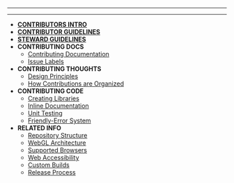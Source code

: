 
  ---
  
  ---
  <!-- docs/_sidebar.md -->

- [__CONTRIBUTORS INTRO__](README/)
- [__CONTRIBUTOR GUIDELINES__](contributor_guidelines/)
- [__STEWARD GUIDELINES__](steward_guidelines/)
- __CONTRIBUTING DOCS__
  - [Contributing Documentation](contributing_documentation/)
  - [Issue Labels](issue_labels/)
- __CONTRIBUTING THOUGHTS__
  - [Design Principles](design_principles/)
  - [How Contributions are Organized](organization/)
- __CONTRIBUTING CODE__
  - [Creating Libraries](creating_libraries/)
  - [Inline Documentation](inline_documentation/)
  - [Unit Testing](unit_testing/)
  - [Friendly-Error System](friendly_error_system/)
- __RELATED INFO__
  - [Repository Structure](repo_structure/)
  - [WebGL Architecture](webgl_mode_architecture/)
  - [Supported Browsers](supported_browsers/)
  - [Web Accessibility](web_accessibility/)
  - [Custom Builds](custom_p5_build/)
  - [Release Process](release_process/)

  